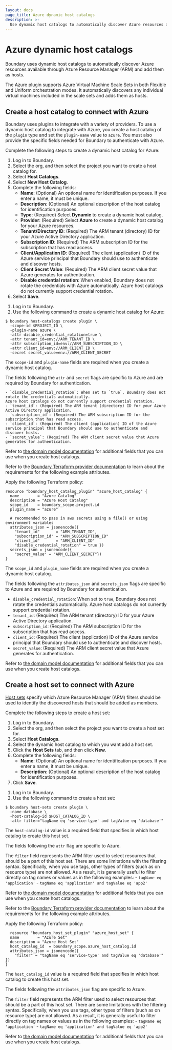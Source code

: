 ```yaml
---
layout: docs
page_title: Azure dynamic host catalogs
description: >-
  Use dynamic host catalogs to automatically discover Azure resources and add them as hosts. Create a host catalog and host set for Azure resources.
---
```

# Azure dynamic host catalogs
Boundary uses dynamic host catalogs to automatically discover Azure resources available through Azure Resource Manager (ARM) and add them as hosts.

The Azure plugin supports Azure Virtual Machine Scale Sets in both Flexible and Uniform orchestration modes.
It automatically discovers any individual virtual machines included in the scale sets and adds them as hosts.

## Create a host catalog to connect with Azure
Boundary uses plugins to integrate with a variety of providers.   To use a
dynamic host catalog to integrate with Azure, you create a host catalog of the
`plugin` type and set the `plugin-name` value to `azure`.  You must also provide the
specific fields needed for Boundary to authenticate with Azure.

Complete the following steps to create a dynamic host catalog for Azure:

<Tabs>
<Tab heading="UI" group="ui">

1. Log in to Boundary.
1. Select the org, and then select the project you want to create a host catalog for.
1. Select **Host Catalogs**.
1. Select **New Host Catalog**.
1. Complete the following fields:
   - **Name**: (Optional) An optional name for identification purposes.
   If you enter a name, it must be unique.
   - **Description**: (Optional) An optional description of the host catalog for identification purposes.
   - **Type**: (Required) Select **Dynamic** to create a dynamic host catalog.
   - **Provider**: (Required) Select **Azure** to create a dynamic host catalog for your Azure resources.
   - **Tenant/Directory ID**: (Required) The ARM tenant (directory) ID for your Azure Active Directory application.
   - **Subscription ID**: (Required) The ARM subscription ID for the subscription that has read access.
   - **Client/Application ID**: (Required) The client (application) ID of the Azure service principal that Boundary should use to authenticate and discover hosts.
   - **Client Secret Value**: (Required) The ARM client secret value that Azure generates for authentication.
   - **Disable credential rotation**: When enabled, Boundary does not rotate the credentials with Azure automatically.
   Azure host catalogs do not currently support credential rotation.
1. Select **Save**.

</Tab>
<Tab heading="CLI" group="cli">

1. Log in to Boundary.
1. Use the following command to create a dynamic host catalog for Azure:

  ```shell-session
  $ boundary host-catalogs create plugin \
    -scope-id $PROJECT_ID \
    -plugin-name azure \
    -attr disable_credential_rotation=true \
    -attr tenant_id=env://ARM_TENANT_ID \
    -attr subscription_id=env://ARM_SUBSCRIPTION_ID \
    -attr client_id=env://ARM_CLIENT_ID \
    -secret secret_value=env://ARM_CLIENT_SECRET
  ```

  The `scope-id` and `plugin-name` fields are required when you create a dynamic host catalog.

  The fields following the `attr` and `secret` flags are specific to Azure and are required by Boundary for authentication.

    - `disable_credential_rotation`: When set to `true`, Boundary does not rotate the credentials automatically.
    Azure host catalogs do not currently support credential rotation.
    - `tenant_id`: (Required) The ARM tenant (directory) ID for your Azure Active Directory application.
    - `subscription_id`: (Required) The ARM subscription ID for the subscription that has read access.
    - `client_id`: (Required) The client (application) ID of the Azure service principal that Boundary should use to authenticate and discover hosts.
    - `secret_value`: (Required) The ARM client secret value that Azure generates for authentication.

  Refer to [the domain model documentation](/boundary/docs/concepts/domain-model/host-catalogs) for additional fields that you can use when you create host catalogs.

</Tab>
<Tab heading="Terraform" group="terraform">

Refer to the [Boundary Terraform provider documentation](https://registry.terraform.io/providers/hashicorp/boundary/latest/docs) to learn about the requirements for the following example attributes.

Apply the following Terraform policy:

```hcl
resource "boundary_host_catalog_plugin" "azure_host_catalog" {
  name        = "Azure Catalog"
  description = "Azure Host Catalog"
  scope_id    = boundary_scope.project.id
  plugin_name = "azure"

  # recommended to pass in aws secrets using a file() or using environment variables
  attributes_json = jsonencode({
    "tenant_id"       = "ARM_TENANT_ID",
    "subscription_id" = "ARM_SUBSCRIPTION_ID"
    "client_id"       = "ARM_CLIENT_ID"
    "disable_credential_rotation" = true })
  secrets_json = jsonencode({
    "secret_value" = "ARM_CLIENT_SECRET"})
}
```

The `scope_id` and `plugin_name` fields are required when you create a
dynamic host catalog.

The fields following the `attributes_json` and `secrets_json` flags are specific to Azure and are required by
  Boundary for authentication.

- `disable_credential_rotation`: When set to `true`, Boundary does not rotate the credentials automatically.
Azure host catalogs do not currently support credential rotation.
- `tenant_id`: (Required) The ARM tenant (directory) ID for your Azure Active Directory application.
- `subscription_id`: (Required) The ARM subscription ID for the subscription that has read access.
- `client_id`: (Required) The client (application) ID of the Azure service principal that Boundary should use to authenticate and discover hosts.
- `secret_value`: (Required) The ARM client secret value that Azure generates for authentication.

Refer to [the domain model documentation](/boundary/docs/concepts/domain-model/host-catalogs) for additional fields that you can use when you create host catalogs.

</Tab>
</Tabs>

## Create a host set to connect with Azure
[Host sets](/boundary/docs/concepts/domain-model/host-sets) specify which Azure
Resource Manager (ARM) filters should be used to identify the discovered hosts that should be added as members.

Complete the following steps to create a host set:

<Tabs>
<Tab heading="UI" group="ui">

1. Log in to Boundary.
1. Select the org, and then select the project you want to create a host set for.
1. Select **Host Catalogs**.
1. Select the dynamic host catalog to which you want add a host set.
1. Click the **Host Sets** tab, and then click **New**.
1. Complete the following fields:
    - **Name**: (Optional) An optional name for identification purposes.
    If you enter a name, it must be unique.
    - **Description**: (Optional) An optional description of the host catalog for identification purposes.
1. Click **Save**.

</Tab>

<Tab heading="CLI" group="cli">

1. Log in to Boundary.
1. Use the following command to create a host set:

  ```shell-session
  $ boundary host-sets create plugin \
    -name database \
    -host-catalog-id $HOST_CATALOG_ID \
    -attr filter="tagName eq 'service-type' and tagValue eq 'database'"
  ```

  The `host-catalog-id` value is a required field that specifies in which host catalog to create this host set.

  The fields following the `attr` flag are specific to Azure.

  The `filter` field represents the ARM filter used to select resources that should be a part of this host set.
  There are some limitations with the filtering syntax.
  Specifically, when you use tags, other types of filters (such as on resource type) are not allowed.
  As a result, it is generally useful to filter directly on tag names or values as in the following examples:
    - `tagName eq 'application'`
    - `tagName eq 'application' and tagValue eq 'app2'`

  Refer to [the domain model documentation](/boundary/docs/concepts/domain-model/host-catalogs) for additional fields that you can use when you create host catalogs.

</Tab>

<Tab heading="Terraform" group="terraform">

Refer to the [Boundary Terraform provider documentation](https://registry.terraform.io/providers/hashicorp/boundary/latest/docs) to learn about the requirements for the following example attributes.

Apply the following Terraform policy:

```hcl
  resource "boundary_host_set_plugin" "azure_host_set" {
  name        = "Azure Set"
  description = "Azure Host Set"
  host_catalog_id  = boundary_scope.azure_host_catalog.id
  attributes_json = jsonencode({
    "filter" = "tagName eq 'service-type' and tagValue eq 'database'" })
}
```

The `host_catalog_id` value is a required field that specifies in which host catalog to
  create this host set.

The fields following the `attributes_json` flag are specific to Azure.

The `filter` field represents the ARM filter used to select resources that should be a part of
  this host set.  There are some limitations with the filtering syntax.
  Specifically, when you use tags, other types of filters (such as on resource
  type) are not allowed. As a result, it is generally useful to filter
  directly on tag names or values as in the following examples:
    - `tagName eq 'application'`
    - `tagName eq 'application' and tagValue eq 'app2'`

Refer to [the domain model documentation](/boundary/docs/concepts/domain-model/host-catalogs) for additional fields that you can use when you create host catalogs.

</Tab>
</Tabs>
